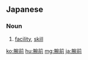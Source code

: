 ==Japanese==
{{ja-kanjitab|うで|まえ|yomi=k}}

===Noun===
{{ja-noun|うでまえ}}

# [[facility]], [[skill]]

[[ko:腕前]]
[[hu:腕前]]
[[mg:腕前]]
[[ja:腕前]]